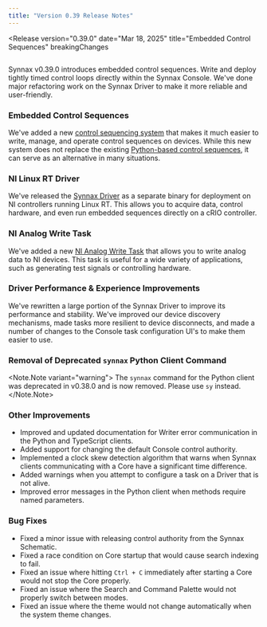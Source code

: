 ```yaml
---
title: "Version 0.39 Release Notes"
---
```



<Release
    version="0.39.0"
    date="Mar 18, 2025"
    title="Embedded Control Sequences"
    breakingChanges
>
<Diagram style="height: 300px" preview>
  <Image
    client:only="react"
    id="control/embedded/thumbnail"
    themed={false}
  />
</Diagram>

Synnax v0.39.0 introduces embedded control sequences. Write and deploy tightly timed
control loops directly within the Synnax Console. We've done major refactoring work on
the Synnax Driver to make it more reliable and user-friendly.

### Embedded Control Sequences

We've added a new [control sequencing system](/reference/control/embedded) that makes it
much easier to write, manage, and operate control sequences on devices. While this new
system does not replace the existing
[Python-based control sequences](/reference/control/python), it can serve as an
alternative in many situations.

### NI Linux RT Driver

We've released the [Synnax Driver](/reference/device-drivers/installation) as a separate
binary for deployment on NI controllers running Linux RT. This allows you to acquire
data, control hardware, and even run embedded sequences directly on a cRIO controller.

### NI Analog Write Task

We've added a new [NI Analog Write Task](/reference/device-drivers/ni/analog-write-task)
that allows you to write analog data to NI devices. This task is useful for a wide
variety of applications, such as generating test signals or controlling hardware.

### Driver Performance & Experience Improvements

We've rewritten a large portion of the Synnax Driver to improve its performance and
stability. We've improved our device discovery mechanisms, made tasks more resilient to
device disconnects, and made a number of changes to the Console task configuration UI's
to make them easier to use.

### Removal of Deprecated `synnax` Python Client Command

<Note.Note variant="warning">
  The `synnax` command for the Python client was deprecated in v0.38.0 and is now
  removed. Please use `sy` instead.
</Note.Note>

### Other Improvements

- Improved and updated documentation for Writer error communication in the Python and
  TypeScript clients.
- Added support for changing the default Console control authority.
- Implemented a clock skew detection algorithm that warns when Synnax clients
  communicating with a Core have a significant time difference.
- Added warnings when you attempt to configure a task on a Driver that is not alive.
- Improved error messages in the Python client when methods require named parameters.

### Bug Fixes

- Fixed a minor issue with releasing control authority from the Synnax Schematic.
- Fixed a race condition on Core startup that would cause search indexing to fail.
- Fixed an issue where hitting `Ctrl + C` immediately after starting a Core would not
  stop the Core properly.
- Fixed an issue where the Search and Command Palette would not properly switch between
  modes.
- Fixed an issue where the theme would not change automatically when the system theme
  changes.

</Release>
